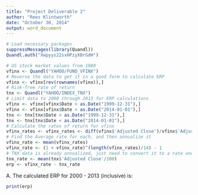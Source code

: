 ```yaml
---
title: "Project Deliverable 2"
author: "Rees Klintworth"
date: "October 30, 2014"
output: word_document
---
```


```r
# Load necessary packages
suppressMessages(library(Quandl))
Quandl.auth("Xwpyys22sxHPzyXBrGdH")

# US stock market values from 1980
vfinx <- Quandl("YAHOO/FUND_VFINX")
# Reverse the data to get it in a good form to calculate ERP
vfinx <- vfinx[rev(rownames(vfinx)),]
# Risk-free rate of return
tnx <- Quandl("YAHOO/INDEX_TNX")
# Limit data to 2000 through 2013 for ERP calculations
vfinx <- vfinx[vfinx$Date > as.Date("1999-12-31"),]
vfinx <- vfinx[vfinx$Date < as.Date("2014-01-01"),]
tnx <- tnx[tnx$Date > as.Date("1999-12-31"),]
tnx <- tnx[tnx$Date < as.Date("2014-01-01"),]
# Calculate the rates of return for vfinx
vfinx_rates <- vfinx_rates <- diff(vfinx$'Adjusted Close')/vfinx$'Adjusted Close'[-length(vfinx$'Adjusted Close')]
# Find the Average rate for each, and then annualize it
vfinx_rate <- mean(vfinx_rates)
vfinx_rate <- (1 + vfinx_rate)^(length(vfinx_rates)/14) - 1
# TNX data is already annualized, just need to convert it to a rate and find the average
tnx_rate <- mean(tnx$'Adjusted Close'/100)
erp <- vfinx_rate - tnx_rate
```
A. The calculated ERP for 2000 - 2013 (inclusive) is:
```r
print(erp)
```

